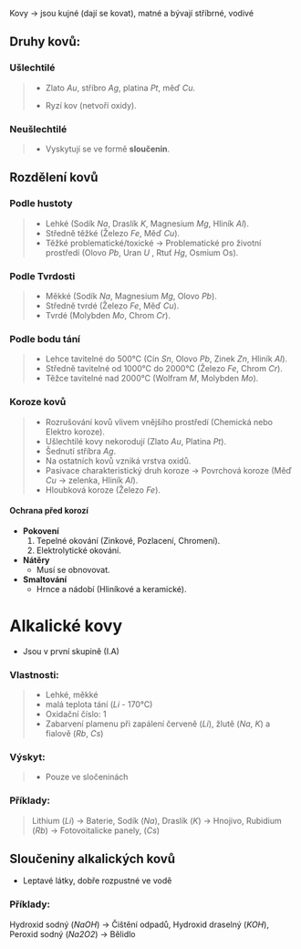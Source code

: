 Kovy -> jsou kujné (dají se kovat), matné a bývají stříbrné, vodivé

## Druhy kovů:

### Ušlechtilé
>* Zlato *Au*, stříbro *Ag*, platina *Pt*, měď *Cu*.
>- Ryzí kov (netvoří oxidy).

### Neušlechtilé
>* Vyskytují se ve formě **sloučenin**.

## Rozdělení kovů

### Podle hustoty
>* Lehké (Sodík *Na*, Draslík *K*, Magnesium *Mg*, Hliník *Al*).
>* Středně těžké (Železo *Fe*, Měď *Cu*).
>* Těžké problematické/toxické -> Problematické pro životní prostředí (Olovo *Pb*, Uran *U* , Rtuť *Hg*, Osmium Os).

### Podle Tvrdosti
>* Měkké (Sodík *Na*, Magnesium *Mg*, Olovo *Pb*).
>* Středně tvrdé (Železo *Fe*, Měď *Cu*).
>* Tvrdé (Molybden *Mo*, Chrom *Cr*).

### Podle bodu tání
>* Lehce tavitelné do 500°C (Cín *Sn*, Olovo *Pb*, Zinek *Zn*, Hliník *Al*).
>* Středně tavitelné od 1000°C do 2000°C (Železo *Fe*, Chrom *Cr*).
>* Těžce tavitelné nad 2000°C (Wolfram *M*, Molybden *Mo*).

### Koroze kovů
>- Rozrušování kovů vlivem vnějšího prostředí (Chemická nebo Elektro koroze).
>- Ušlechtilé kovy nekorodují (Zlato *Au*, Platina *Pt*).
>- Šednutí stříbra *Ag*.
>- Na ostatních kovů vzniká vrstva oxidů.
>- Pasivace charakteristický druh koroze -> Povrchová koroze (Měď *Cu* -> zelenka, Hliník *Al*).
>- Hloubková koroze (Železo *Fe*).

#### Ochrana před korozí
- **Pokovení**
    1. Tepelné okování (Zinkové, Pozlacení, Chromení).
    2. Elektrolytické okování.
- **Nátěry**
    * Musí se obnovovat.
- **Smaltování**
    * Hrnce a nádobí (Hliníkové a keramické).

# Alkalické kovy
- Jsou v první skupině (I.A)

### Vlastnosti: 
>* Lehké, měkké
>* malá teplota tání (*Li* - 170°C)
>* Oxidační číslo: 1
>* Zabarvení plamenu při zapálení červeně (*Li*), žlutě (*Na*, *K*) a fialově (*Rb*, *Cs*)

### Výskyt: 
>* Pouze ve sločeninách

### Příklady:
> Lithium (*Li*) -> Baterie, Sodík (*Na*), Draslík (*K*) -> Hnojivo, Rubidium (*Rb*) -> Fotovoitalicke panely, (*Cs*)

## Sloučeniny alkalických kovů
* Leptavé látky, dobře rozpustné ve vodě

### Příklady:
Hydroxid sodný (*NaOH*) -> Čištění odpadů, Hydroxid draselný (*KOH*), Peroxid sodný (*Na2O2*) -> Bělidlo